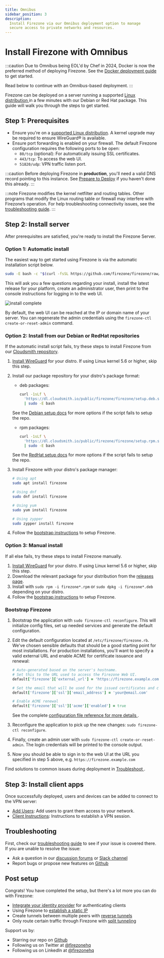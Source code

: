 ```yaml
---
title: Omnibus
sidebar_position: 3
description:
  Install Firezone via our Omnibus deployment option to manage
  secure access to private networks and resources.
---
```


# Install Firezone with Omnibus

:::caution
Due to Omnibus being EOL'd by Chef in 2024, Docker is now the preferred method
of deploying Firezone. See the [Docker deployment guide](../docker) to get
started.

Read below to continue with an Omnibus-based deployment.
:::

Firezone can be deployed on a server running a supported [Linux distribution
](supported-platforms) in a few minutes with our Debian or Red Hat package.
This guide will walk you through the steps to get started.

## Step 1: Prerequisites

* Ensure you're on a [supported Linux distribution](supported-platforms).
  A kernel upgrade may be required to ensure WireGuard® is available.
* Ensure port forwarding is enabled on your firewall.
  The default Firezone configuration requires the following ports to be open:
  * `80/tcp` (optional): For automatically issuing SSL certificates.
  * `443/tcp`: To access the web UI.
  * `51820/udp`: VPN traffic listen port.

:::caution
Before deploying Firezone in **production**, you'll need a valid DNS record
pointing to this instance. See [Prepare to Deploy](../#prepare-to-deploy)
if you haven't done this already.
:::

:::note
Firezone modifies the kernel netfilter and routing tables.
Other programs that modify the Linux routing table or firewall may interfere
with Firezone’s operation. For help troubleshooting connectivity issues, see the
[troubleshooting guide](../../administer/troubleshoot).
:::

## Step 2: Install server

After prerequisites are satisfied, you're ready to install the Firezone Server.

### Option 1: Automatic install

The easiest way to get started using Firezone is via the automatic installation
script below.

```bash
sudo -E bash -c "$(curl -fsSL https://github.com/firezone/firezone/raw/master/scripts/omnibus_install.sh)"
```

This will ask you a few questions regarding your install, install the latest
release for your platform, create an administrator user, then print to the
console instructions for logging in to the web UI.

![install complete](https://user-images.githubusercontent.com/52545545/171948328-4771552f-e5dd-4c30-8c0b-baac80b6e7b1.png)

By default, the web UI can be reached at the IP or domain name of your server.
You can regenerate the admin credentials using the
`firezone-ctl create-or-reset-admin` command.

### Option 2: Install from our Debian or RedHat repositories

If the automatic install script fails, try these steps to install Firezone from our
[Cloudsmith repository](https://cloudsmith.io/~firezone/repos/firezone).

1. [Install WireGuard](https://www.wireguard.com/install/) for your distro.
   If using Linux kernel 5.6 or higher, skip this step.

1. Install our package repository for your distro's package format:
    - deb packages:

        ```bash
        curl -1sLf \
          'https://dl.cloudsmith.io/public/firezone/firezone/setup.deb.sh' \
          | sudo -E bash
        ```

    See the [Debian setup docs](https://cloudsmith.io/~firezone/repos/firezone/setup/#formats-deb)
    for more options if the script fails to setup the repo.

    - rpm packages:

        ```bash
        curl -1sLf \
          'https://dl.cloudsmith.io/public/firezone/firezone/setup.rpm.sh' \
          | sudo -E bash
        ```

    See the [RedHat setup docs](https://cloudsmith.io/~firezone/repos/firezone/setup/#formats-rpm)
    for more options if the script fails to setup the repo.

1. Install Firezone with your distro's package manager:

    ```bash
    # Using apt
    sudo apt install firezone

    # Using dnf
    sudo dnf install firezone

    # Using yum
    sudo yum install firezone

    # Using zypper
    sudo zypper install firezone
    ```

1. Follow the [bootstrap instructions](#bootstrap-firezone) to setup Firezone.

### Option 3: Manual install

If all else fails, try these steps to install Firezone manually.

1. [Install WireGuard](https://www.wireguard.com/install/) for your distro.
   If using Linux kernel 5.6 or higher, skip this step.
1. Download the relevant package for your distribution from the [releases page](https://github.com/firezone/firezone/releases).
1. Install with `sudo rpm -i firezone*.rpm` or `sudo dpkg -i firezone*.deb`
   depending on your distro.
1. Follow the [bootstrap instructions](#bootstrap-firezone) to setup Firezone.

### Bootstrap Firezone

1. Bootstrap the application with `sudo firezone-ctl reconfigure`. This will
   initialize config files, set up needed services and generate the default
   configuration.
1. Edit the default configuration located at `/etc/firezone/firezone.rb`.
   We've chosen sensible defaults that should be a good starting point for most
   installations. For production installations, you'll want to specify a valid
   external URL and enable ACME for certificate issuance and renewal:

   ```ruby
   # Auto-generated based on the server's hostname.
   # Set this to the URL used to access the Firezone Web UI.
   default['firezone']['external_url'] = 'https://firezone.example.com'

   # Set the email that will be used for the issued certificates and certifications.
   default['firezone']['ssl']['email_address'] = 'your@email.com'

   # Enable ACME renewal
   default['firezone']['ssl']['acme']['enabled'] = true
   ```

   See the complete [configuration file reference for more details
   ](../../reference/configuration-file).

1. Reconfigure the application to pick up the new changes:
   `sudo firezone-ctl reconfigure`.
1. Finally, create an admin user with `sudo firezone-ctl create-or-reset-admin`.
   The login credentials will be printed to the console output.
1. Now you should be able to sign in to the web UI at the URL you specified in
   step 5 above, e.g. `https://firezone.example.com`

Find solutions to common issues during deployment in [Troubleshoot
](../../administer/troubleshoot).

## Step 3: Install client apps

Once successfully deployed, users and devices can be added to
connect to the VPN server:

* [Add Users](../../user-guides/add-users):
Add users to grant them access to your network.
* [Client Instructions](../../user-guides/client-instructions):
Instructions to establish a VPN session.

## Troubleshooting

First, check our [troubleshooting guide](../../administer/troubleshoot) to see
if your issue is covered there. If you are unable to resolve the issue:

* Ask a question in our [discussion forums](https://discourse.firez.one/) or [
  Slack channel](https://www.firezone.dev/slack)
* Report bugs or propose new features on [Github
  ](https://github.com/firezone/firezone)

## Post setup

Congrats! You have completed the setup, but there's a lot more you can do with
Firezone:

* [Integrate your identity provider](../../authenticate/)
  for authenticating clients
* Using Firezone to
  [establish a static IP](../../user-guides/use-cases/nat-gateway)
* Create tunnels between multiple peers with
  [reverse tunnels](../../user-guides/use-cases/reverse-tunnel)
* Only route certain traffic through Firezone with
  [split tunneling](../../user-guides/use-cases/split-tunnel)

Support us by:

* Starring our repo on [Github](https://github.com/firezone/firezone)
* Following us on Twitter at [@firezonehq](https://twitter.com/firezonehq)
* Following us on LinkedIn at [@firezonehq](https://www.linkedin.com/company/firezonehq)
